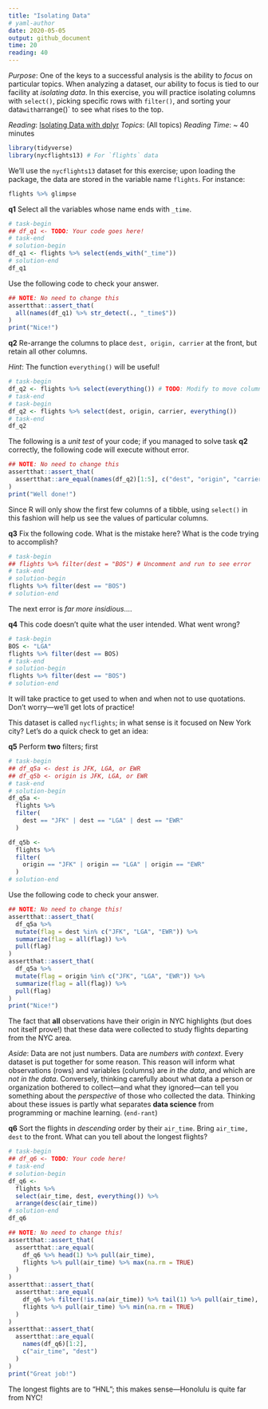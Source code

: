 ```yaml
---
title: "Isolating Data"
# yaml-author
date: 2020-05-05
output: github_document
time: 20
reading: 40
---
```


*Purpose*: One of the keys to a successful analysis is the ability to *focus* on
particular topics. When analyzing a dataset, our ability to focus is tied to our
facility at *isolating data*. In this exercise, you will practice isolating
columns with `select()`, picking specific rows with `filter()`, and sorting your
data` with `arrange()` to see what rises to the top.

*Reading*: [Isolating Data with dplyr](https://rstudio.cloud/learn/primers/2.2)
*Topics*: (All topics)
*Reading Time*: ~ 40 minutes

```r
library(tidyverse)
library(nycflights13) # For `flights` data
```

We'll use the `nycflights13` dataset for this exercise; upon loading the
package, the data are stored in the variable name `flights`. For instance:

```r
flights %>% glimpse
```

__q1__ Select all the variables whose name ends with `_time`.

```r
# task-begin
## df_q1 <- TODO: Your code goes here!
# task-end
# solution-begin
df_q1 <- flights %>% select(ends_with("_time"))
# solution-end
df_q1
```

Use the following code to check your answer.

```r
## NOTE: No need to change this
assertthat::assert_that(
  all(names(df_q1) %>% str_detect(., "_time$"))
)
print("Nice!")
```

__q2__ Re-arrange the columns to place `dest, origin, carrier` at the front, but
retain all other columns.

*Hint*: The function `everything()` will be useful!

```r
# task-begin
df_q2 <- flights %>% select(everything()) # TODO: Modify to move columns to the front
# task-end
# task-begin
df_q2 <- flights %>% select(dest, origin, carrier, everything())
# task-end
df_q2
```

The following is a *unit test* of your code; if you managed to solve task __q2__
correctly, the following code will execute without error.

```r
## NOTE: No need to change this
assertthat::assert_that(
  assertthat::are_equal(names(df_q2)[1:5], c("dest", "origin", "carrier", "year", "month"))
)
print("Well done!")
```

Since R will only show the first few columns of a tibble, using `select()` in
this fashion will help us see the values of particular columns.

__q3__ Fix the following code. What is the mistake here? What is the code trying
to accomplish?

```r
# task-begin
## flights %>% filter(dest = "BOS") # Uncomment and run to see error
# task-end
# solution-begin
flights %>% filter(dest == "BOS")
# solution-end
```

The next error is *far more insidious*....

__q4__ This code doesn't quite what the user intended. What went wrong?

```r
# task-begin
BOS <- "LGA"
flights %>% filter(dest == BOS)
# task-end
# solution-begin
flights %>% filter(dest == "BOS")
# solution-end
```

It will take practice to get used to when and when not to use quotations. Don't
worry---we'll get lots of practice!

This dataset is called `nycflights`; in what sense is it focused on New York
city? Let's do a quick check to get an idea:

__q5__ Perform **two** filters; first

```r
# task-begin
## df_q5a <- dest is JFK, LGA, or EWR
## df_q5b <- origin is JFK, LGA, or EWR
# task-end
# solution-begin
df_q5a <-
  flights %>%
  filter(
    dest == "JFK" | dest == "LGA" | dest == "EWR"
  )

df_q5b <-
  flights %>%
  filter(
    origin == "JFK" | origin == "LGA" | origin == "EWR"
  )
# solution-end
```

Use the following code to check your answer.

```r
## NOTE: No need to change this!
assertthat::assert_that(
  df_q5a %>%
  mutate(flag = dest %in% c("JFK", "LGA", "EWR")) %>%
  summarize(flag = all(flag)) %>%
  pull(flag)
)
assertthat::assert_that(
  df_q5a %>%
  mutate(flag = origin %in% c("JFK", "LGA", "EWR")) %>%
  summarize(flag = all(flag)) %>%
  pull(flag)
)
print("Nice!")
```

<!-- solution-begin -->
The fact that **all** observations have their origin in NYC highlights (but
does not itself prove!) that these data were collected to study flights
departing from the NYC area.
<!-- solution-end -->

*Aside*: Data are not just numbers. Data are *numbers with context*. Every
dataset is put together for some reason. This reason will inform what
observations (rows) and variables (columns) are *in the data*, and which are
*not in the data*. Conversely, thinking carefully about what data a person or
organization bothered to collect---and what they ignored---can tell you
something about the *perspective* of those who collected the data. Thinking
about these issues is partly what separates __data science__ from programming or
machine learning. (`end-rant`)

__q6__ Sort the flights in *descending* order by their `air_time`. Bring
`air_time, dest` to the front. What can you tell about the longest flights?

```r
# task-begin
## df_q6 <- TODO: Your code here!
# task-end
# solution-begin
df_q6 <-
  flights %>%
  select(air_time, dest, everything()) %>%
  arrange(desc(air_time))
# solution-end
df_q6
```

```r
## NOTE: No need to change this!
assertthat::assert_that(
  assertthat::are_equal(
    df_q6 %>% head(1) %>% pull(air_time),
    flights %>% pull(air_time) %>% max(na.rm = TRUE)
  )
)
assertthat::assert_that(
  assertthat::are_equal(
    df_q6 %>% filter(!is.na(air_time)) %>% tail(1) %>% pull(air_time),
    flights %>% pull(air_time) %>% min(na.rm = TRUE)
  )
)
assertthat::assert_that(
  assertthat::are_equal(
    names(df_q6)[1:2],
    c("air_time", "dest")
  )
)
print("Great job!")
```

<!-- solution-begin -->
The longest flights are to "HNL"; this makes sense---Honolulu is quite far
from NYC!
<!-- solution-end -->
